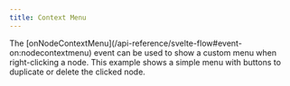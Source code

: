 ```yaml
---
title: Context Menu
---
```



<ExampleLayout>
The [onNodeContextMenu](/api-reference/svelte-flow#event-on:nodecontextmenu) event can be used to show a custom menu when right-clicking a node. This example shows a simple menu with buttons to duplicate or delete the clicked node.

<RemoteCodeViewer
  route="examples/interaction/context-menu"
  framework="svelte"
/>

</ExampleLayout>
